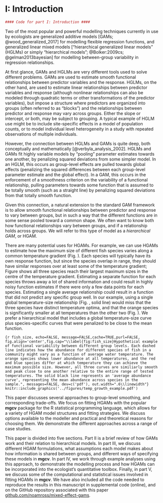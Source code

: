 
# I: Introduction

```r
#### Code for part I: Introduction ####
```
Two of the most popular and powerful modelling techniques currently in use by ecologists are generalized additive models [GAMs; @wood_generalized_2017] for modelling flexible regression functions, and generalized linear mixed models ["hierarchical generalized linear models" (HGLMs) or simply "hierarchical models"; @Bolker:2009cs; @gelman2013bayesian] for modelling between-group variability in regression relationships.

At first glance, GAMs and HGLMs are very different tools used to solve different problems. GAMs are used to estimate smooth functional relationships between predictor variables and the response. HGLMs, on the other hand, are used to estimate linear relationships between predictor variables and response (although nonlinear relationships can also be modeled through quadratic terms or other transformations of the predictor variables), but impose a structure where predictors are organized into groups (often referred to as "blocks") and the relationships between predictor and response may vary across groups. Either the slope or intercept, or both, may be subject to grouping. A typical example of HGLM use might be to include site-specific effects in a model of population counts, or to model individual level heterogeneity in a study with repeated observations of multiple individuals.

However, the connection between HGLMs and GAMs is quite deep, both conceptually and mathematically  [@verbyla_analysis_2002]. HGLMs and GAMs fit highly variable models by "pooling" parameter estimates towards one another, by penalizing squared deviations from some simpler model. In an HGLM, this occurs as group-level effects are pulled towards global effects (penalizing the squared differences between each group-level parameter estimate and the global effect). In a GAM, this occurs in the enforcement of a smoothness criterion on the variability of a functional relationship, pulling parameters towards some function that is assumed to be totally smooth (such as a straight line) by penalizing squared deviations from that totally smooth function.

Given this connection, a natural extension to the standard GAM framework is to allow smooth functional relationships between predictor and response to vary between groups, but in such a way that the different functions are in some sense pooled toward a common shape. We often want to know both how functional relationships vary between groups, and if a relationship holds across groups. We will refer to this type of model as a *hierarchical GAM*, or HGAM.  

There are many potential uses for HGAMs. For example, we can use HGAMs to estimate how the  maximum size of different fish species varies along a common temperature gradient (Fig.  \ref{fig:fish_size}). Each species will typically have its own response function, but since the species overlap in range, they should have similar responses over at least some of the temperature gradient; Figure \ref{fig:fish_size} shows all three species reach their largest maximum sizes in the centre of the temperature gradient. Estimating a separate function for each species throws away a lot of shared information and could result in highly noisy function estimates if there were only a few data points for each species. Estimating a single average relationship could result in a function that did not predict any specific group well. In our example, using a single global temperature-size relationship (Fig. \ref{fig:fish_size}, solid line) would miss that the three species have distinct temperature optima, and that the orange species is significantly smaller at all temperatures than the other two (Fig. \ref{fig:fish_size}). We prefer a hierarchical model that includes a global temperature-size curve plus species-specific curves that were penalized to be close to the mean function.

```{r fish_size, echo=FALSE, message=FALSE,cache=TRUE,purl=FALSE, fig.align='center',fig.cap="\\label{fig:fish_size}Hypothetical example of functional variability between different group levels. Each dashed line indicates how the abundance for different species of fish in a community might vary as a function of average water temperature. The orange species shows lower abundance at all temperatures, and the red and blue species differ at which temperature they can achieve the maximum possible size. However, all three curves are similiarly smooth and peak close to one another relative to the entire range of tested temperatures. The solid black line represents an 'average abundance curve', representing the mean abundance across species in the sample.", messages=FALSE, dev=c('pdf'), out.width=".6\\linewidth"}
knitr::include_graphics('../figures/temp_growth_example.pdf')
```

This paper discusses several approaches to group-level smoothing, and corresponding trade-offs.  We focus on fitting HGAMs with the popular **mgcv** package for the R statistical programming language,  which allows for a variety of HGAM model structures and fitting strategies. We discuss options available to the modeller and practical and theoretical reasons for choosing them.  We demonstrate the different approaches across a range of case studies.

This paper is divided into five sections. Part II is a brief review of how GAMs work and their relation to hierarchical models. In part III, we discuss different HGAM formulations, what assumptions each model makes about how information is shared between groups, and different ways of specifying these models in **mgcv**. In part IV, we work through example analyses using this approach, to demonstrate the modelling process and how HGAMs can be incorporated into the ecologist's quantitative toolbox. Finally, in part V, we discuss some of the computational and statistical issues involved in fitting HGAMs in **mgcv**. We have also included all the code needed to reproduce the results in this manuscript in supplemental code (online), and on the GitHub repository associated with this paper [github.com/noamross/mixed-effect-gams](http://www.github.com/noamross/mixed-effect-gams).


